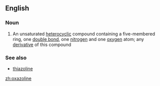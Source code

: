 ==English==

===Noun===
{{wikipedia}}
{{en-noun}}

# {{label|en|organic compound}} An unsaturated [[heterocyclic]] compound containing a five-membered ring, one [[double bond]], one [[nitrogen]] and one [[oxygen]] atom; any [[derivative]] of this compound

===See also===
* [[thiazoline]]

[[zh:oxazoline]]